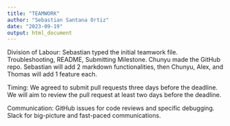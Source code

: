 ```yaml
---
title: "TEAMWORK"
author: "Sebastian Santana Ortiz"
date: "2023-09-19"
output: html_document
---
```


Division of Labour: Sebastian typed the initial teamwork file. Troubleshooting, README, Submitting Milestone. Chunyu made the GitHub repo. Sebastian will add 2 markdown functionalities, then Chunyu, Alex, and Thomas will add 1 feature each.

Timing: We agreed to submit pull requests three days before the deadline. We will aim to review the pull request at least two days before the deadline. 

Communication: GitHub issues for code reviews and specific debugging. Slack for big-picture and fast-paced communications.